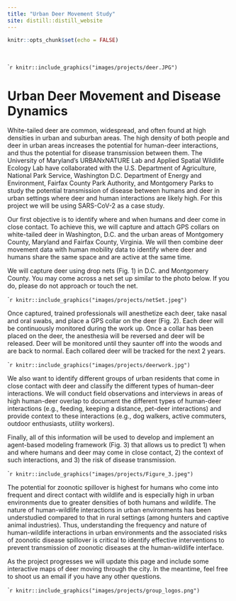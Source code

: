 ```yaml
---
title: "Urban Deer Movement Study"
site: distill::distill_website
---
```


```r
knitr::opts_chunk$set(echo = FALSE)
```

<style>
d-title, d-byline {
  display: none
}
</style>

<br>

````r
knitr::include_graphics("images/projects/deer.JPG")
```

# Urban Deer Movement and Disease Dynamics

White-tailed deer are common, widespread, and often found at high densities in urban and suburban areas. The high density of both people and deer in urban areas increases the potential for human-deer interactions, and thus the potential for disease transmission between them. The University of Maryland's URBANxNATURE Lab and Applied Spatial Wildlife Ecology Lab have collaborated with the U.S. Department of Agriculture, National Park Service, Washington D.C. Department of Energy and Environment, Fairfax County Park Authority, and Montgomery Parks to study the potential transmission of disease between humans and deer in urban settings where deer and human interactions are likely high. For this project we will be using SARS-CoV-2 as a case study.
 
Our first objective is to identify where and when humans and deer come in close contact. To achieve this, we will capture and attach GPS collars on white-tailed deer in Washington, D.C. and the urban areas of Montgomery County, Maryland and Fairfax County, Virginia. We will then combine deer movement data with human mobility data to identify where deer and humans share the same space and are active at the same time.  

We will capture deer using drop nets (Fig. 1) in D.C. and Montgomery County. You may come across a net set up similar to the photo below. If you do, please do not approach or touch the net.

````r
knitr::include_graphics("images/projects/netSet.jpeg")
```

Once captured, trained professionals will anesthetize each deer, take nasal and oral swabs, and place a GPS collar on the deer (Fig. 2). Each deer will be continuously monitored during the work up. Once a collar has been placed on the deer, the anesthesia will be reversed and deer will be released. Deer will be monitored until they saunter off into the woods and are back to normal. Each collared deer will be tracked for the next 2 years.

````r
knitr::include_graphics("images/projects/deerwork.jpg")
```

We also want to identify different groups of urban residents that come in close contact with deer and classify the different types of human-deer interactions. We will conduct field observations and interviews in areas of high human-deer overlap to document the different types of human-deer interactions (e.g., feeding, keeping a distance, pet-deer interactions) and provide context to these interactions (e.g., dog walkers, active commuters, outdoor enthusiasts, utility workers). 

Finally, all of this information will be used to develop and implement an agent-based modeling framework (Fig. 3) that allows us to predict 1) when and where humans and deer may come in close contact, 2) the context of such interactions, and 3) the risk of disease transmission.

````r
knitr::include_graphics("images/projects/Figure_3.jpeg")
```

The potential for zoonotic spillover is highest for humans who come into frequent and direct contact with wildlife and is especially high in urban environments due to greater densities of both humans and wildlife. The nature of human-wildlife interactions in urban environments has been understudied compared to that in rural settings (among hunters and captive animal industries). Thus, understanding the frequency and nature of human-wildlife interactions in urban environments and the associated risks of zoonotic disease spillover is critical to identify effective interventions to prevent transmission of zoonotic diseases at the human-wildlife interface.

As the project progresses we will update this page and include some interactive maps of deer moving through the city. In the meantime, feel free to shoot us an email if you have any other questions.

````r
knitr::include_graphics("images/projects/group_logos.png")
```

